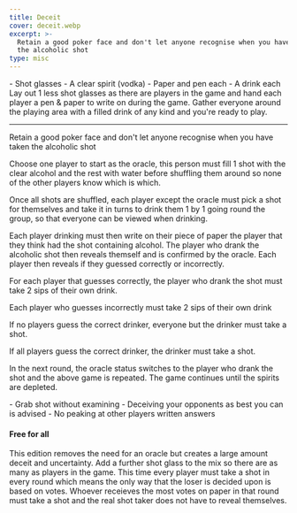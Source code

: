 ```yaml
---
title: Deceit
cover: deceit.webp
excerpt: >-
  Retain a good poker face and don't let anyone recognise when you have taken
  the alcoholic shot
type: misc
---
```


<GameHero
  cover="/images/deceit.webp"
  alt="Deceit"
/>

<GameSection title="Equipment" icon="/images/liquor.webp">
-   Shot glasses
-   A clear spirit (vodka)
-   Paper and pen each
-   A drink each
</GameSection>

<GameSection title="Setup" icon="/images/settings.webp">
Lay out 1 less shot glasses as there are players in the game and hand each player a pen & paper to write on during the game. Gather everyone around the playing area with a filled drink of any kind and you're ready to play.

* * *
</GameSection>

<GameSection title="Aim of the Game" icon="/images/target.webp">
<p>Retain a good poker face and don't let anyone recognise when you have taken the alcoholic shot</p>
</GameSection>

<GameSection title="How to Play" icon="/images/question.webp">
Choose one player to start as the oracle, this person must fill 1 shot with the clear alcohol and the rest with water before shuffling them around so none of the other players know which is which.

Once all shots are shuffled, each player except the oracle must pick a shot for themselves and take it in turns to drink them 1 by 1 going round the group, so that everyone can be viewed when drinking.

Each player drinking must then write on their piece of paper the player that they think had the shot containing alcohol. The player who drank the alcoholic shot then reveals themself and is confirmed by the oracle. Each player then reveals if they guessed correctly or incorrectly.

For each player that guesses correctly, the player who drank the shot must take 2 sips of their own drink.

Each player who guesses incorrectly must take 2 sips of their own drink

If no players guess the correct drinker, everyone but the drinker must take a shot.

If all players guess the correct drinker, the drinker must take a shot.

In the next round, the oracle status switches to the player who drank the shot and the above game is repeated. The game continues until the spirits are depleted.
</GameSection>

<GameSection title="Rules" icon="/images/rules.webp">
-   Grab shot without examining
-   Deceiving your opponents as best you can is advised
-   No peaking at other players written answers
</GameSection>

<GameSection title="Special Edition" icon="/images/special.webp">

<h4>Free for all</h4>

<p>This edition removes the need for an oracle but creates a large amount deceit and uncertainty. Add a further shot glass to the mix so there are as many as players in the game. This time every player must take a shot in every round which means the only way that the loser is decided upon is based on votes. Whoever receieves the most votes on paper in that round must take a shot and the real shot taker does not have to reveal themselves.</p>
</GameSection>

<ShareButtons title="Deceit" />

<FeedbackCard>
</FeedbackCard>
